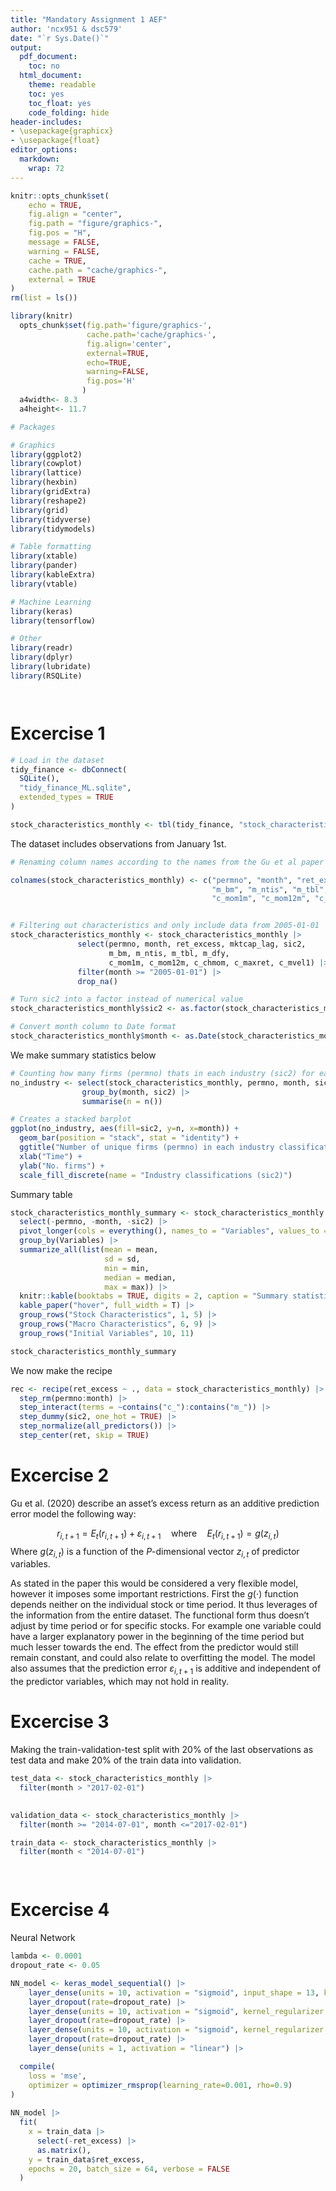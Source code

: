 ```yaml
---
title: "Mandatory Assignment 1 AEF"
author: 'ncx951 & dsc579'
date: "`r Sys.Date()`"
output:
  pdf_document:
    toc: no
  html_document:
    theme: readable
    toc: yes
    toc_float: yes
    code_folding: hide
header-includes:
- \usepackage{graphicx}
- \usepackage{float}
editor_options:
  markdown:
    wrap: 72
---
```


```r
knitr::opts_chunk$set(
	echo = TRUE,
	fig.align = "center",
	fig.path = "figure/graphics-",
	fig.pos = "H",
	message = FALSE,
	warning = FALSE,
	cache = TRUE,
	cache.path = "cache/graphics-",
	external = TRUE
)
rm(list = ls())

library(knitr)
  opts_chunk$set(fig.path='figure/graphics-', 
                 cache.path='cache/graphics-', 
                 fig.align='center',
                 external=TRUE,
                 echo=TRUE,
                 warning=FALSE,
                 fig.pos='H'
                )
  a4width<- 8.3
  a4height<- 11.7
```

```r
# Packages

# Graphics
library(ggplot2)
library(cowplot)
library(lattice)
library(hexbin)
library(gridExtra)
library(reshape2)
library(grid)
library(tidyverse)
library(tidymodels)

# Table formatting
library(xtable)
library(pander)
library(kableExtra)
library(vtable)

# Machine Learning
library(keras)
library(tensorflow)

# Other
library(readr)
library(dplyr)
library(lubridate)
library(RSQLite)




```


# Excercise 1



```r

# Load in the dataset
tidy_finance <- dbConnect(
  SQLite(),
  "tidy_finance_ML.sqlite",
  extended_types = TRUE
)

stock_characteristics_monthly <- tbl(tidy_finance, "stock_characteristics_monthly") |> collect()


```

The dataset includes observations from January 1st.


```r

# Renaming column names according to the names from the Gu et al paper

colnames(stock_characteristics_monthly) <- c("permno", "month", "ret_excess", "mktcap_lag", "sic2", 
                                             "m_bm", "m_ntis", "m_tbl", "m_dfy",
                                             "c_mom1m", "c_mom12m", "c_chmom", "c_maxret", "c_mvel1")


# Filtering out characteristics and only include data from 2005-01-01
stock_characteristics_monthly <- stock_characteristics_monthly |>
               select(permno, month, ret_excess, mktcap_lag, sic2, 
                      m_bm, m_ntis, m_tbl, m_dfy, 
                      c_mom1m, c_mom12m, c_chmom, c_maxret, c_mvel1) |>     
               filter(month >= "2005-01-01") |>
               drop_na()

# Turn sic2 into a factor instead of numerical value
stock_characteristics_monthly$sic2 <- as.factor(stock_characteristics_monthly$sic2)

# Convert month column to Date format
stock_characteristics_monthly$month <- as.Date(stock_characteristics_monthly$month)

```

We make summary statistics below

```r


# Counting how many firms (permno) thats in each industry (sic2) for each month
no_industry <- select(stock_characteristics_monthly, permno, month, sic2) |>
                group_by(month, sic2) |>
                summarise(n = n())

# Creates a stacked barplot
ggplot(no_industry, aes(fill=sic2, y=n, x=month)) +
  geom_bar(position = "stack", stat = "identity") +
  ggtitle("Number of unique firms (permno) in each industry classification (sic2) for each month") + 
  xlab("Time") + 
  ylab("No. firms") +
  scale_fill_discrete(name = "Industry classifications (sic2)")

```






Summary table

```r


stock_characteristics_monthly_summary <- stock_characteristics_monthly |>
  select(-permno, -month, -sic2) |>
  pivot_longer(cols = everything(), names_to = "Variables", values_to = "Value") |>
  group_by(Variables) |>
  summarize_all(list(mean = mean, 
                     sd = sd,
                     min = min,
                     median = median,
                     max = max)) |>
  knitr::kable(booktabs = TRUE, digits = 2, caption = "Summary statistics of the predictors") |> 
  kable_paper("hover", full_width = T) |>  
  group_rows("Stock Characteristics", 1, 5) |> 
  group_rows("Macro Characteristics", 6, 9) |> 
  group_rows("Initial Variables", 10, 11)

stock_characteristics_monthly_summary

```


We now make the recipe

```r


rec <- recipe(ret_excess ~ ., data = stock_characteristics_monthly) |>
  step_rm(permno:month) |>
  step_interact(terms = ~contains("c_"):contains("m_")) |>
  step_dummy(sic2, one_hot = TRUE) |>
  step_normalize(all_predictors()) |>
  step_center(ret, skip = TRUE)


```

# Excercise 2

Gu et al. (2020) describe an asset’s excess return as an additive prediction error model the following way:

$$r_{i,t+1} = E_t(r_{i,t+1}) + \varepsilon_{i,t+1} \quad \text{where} \quad E_t(r_{i,t+1}) = g(z_{i,t})$$
Where $g(z_{i,t})$ is a function of the $P$-dimensional vector $z_{i,t}$ of predictor variables. 

As stated in the paper this would be considered a very flexible model, however it imposes some important restrictions. First the $g(\cdot)$ function depends neither on the individual stock or time period. It thus leverages of the information from the entire dataset. The functional form thus doesn't adjust by time period or for specific stocks. For example one variable could have a larger explanatory power in the beginning of the time period but much lesser towards the end. The effect from the predictor would still remain constant, and could also relate to overfitting the model.  The model also assumes that the prediction error $\varepsilon_{i,t+1}$ is additive and independent of the predictor variables, which may not hold in reality.


# Excercise 3

Making the train-validation-test split with 20% of the last observations as test data and make 20% of the train data into validation.


```r

test_data <- stock_characteristics_monthly |>
  filter(month > "2017-02-01") 
  

validation_data <- stock_characteristics_monthly |>
  filter(month >= "2014-07-01", month <="2017-02-01")

train_data <- stock_characteristics_monthly |>
  filter(month < "2014-07-01")

        


```


# Excercise 4

Neural Network

```r



lambda <- 0.0001
dropout_rate <- 0.05

NN_model <- keras_model_sequential() |>
    layer_dense(units = 10, activation = "sigmoid", input_shape = 13, kernel_regularizer = regularizer_l2(lambda)) |>
    layer_dropout(rate=dropout_rate) |>
    layer_dense(units = 10, activation = "sigmoid", kernel_regularizer = regularizer_l2(lambda)) |>
    layer_dropout(rate=dropout_rate) |>
    layer_dense(units = 10, activation = "sigmoid", kernel_regularizer = regularizer_l2(lambda)) |>
    layer_dropout(rate=dropout_rate) |>
    layer_dense(units = 1, activation = "linear") |>

  compile(
    loss = 'mse',
    optimizer = optimizer_rmsprop(learning_rate=0.001, rho=0.9)    
)
  
NN_model |>
  fit(
    x = train_data |>
      select(-ret_excess) |>
      as.matrix(),
    y = train_data$ret_excess,
    epochs = 20, batch_size = 64, verbose = FALSE
  )


```





